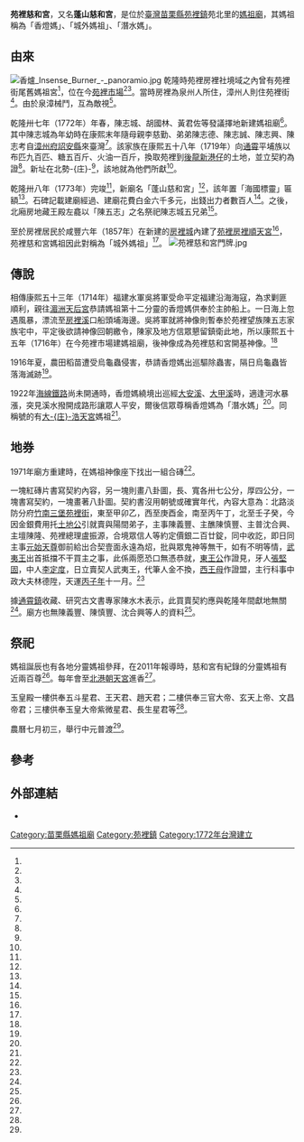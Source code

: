 {{coord|24.447604|120.654085|display=title}}
{{東亞廟宇
| name =苑裡慈和宮
| img =File:苑裡慈和宮正面照.jpg
| img_capt = 
| image_width = 250px
| location = {{TWN}}[[苗栗縣|苗栗縣]][[苑裡鎮|苑裡鎮]]苑北里中山路305號
| god =[[媽祖|媽祖]]
| type = 
| struct = 
| open_year =乾隆三十七年（1772年）
| cere_date =農曆三月廿三
| cultural_collection= 
|}}

'''苑裡慈和宮'''，又名'''蓬山慈和宮'''，是位於[[臺灣|臺灣]][[苗栗縣|苗栗縣]][[苑裡鎮|苑裡鎮]]苑北里的[[媽祖廟|媽祖廟]]，其媽祖稱為「香燈媽」、「城外媽祖」、「潛水媽」。

==由來==
[[File:香爐_Insense_Burner_-_panoramio.jpg|thumb]]
乾隆時苑裡房裡社境域之內曾有苑裡街尾舊媽祖宮<ref name="白慈美"/>，位在今[[苑裡市場|苑裡市場]]<ref name="許惠就2"/><ref name="許惠就5"/>。當時房裡為泉州人所住，漳州人則住苑裡街<ref name="楊慧敏"/>。由於泉漳械鬥，互為敵視<ref name="白慈美"/>。

乾隆卅七年（1772年）年春，陳志城、胡國林、黃君佐等發議擇地新建媽祖廟<ref name="許惠就5"/>。其中陳志城為年幼時在康熙末年隨母親李慈勤、弟弟陳志德、陳志誠、陳志興、陳志考自[[漳州府|漳州府]][[詔安縣|詔安縣]]來臺灣<ref name="楊慧敏"/>。該家族在康熙五十八年（1719年）向[[通霄_(大字)|通霄]]平埔族以布匹九百匹、糖五百斤、火油一百斤，換取苑裡到[[後龍_(大字)|後龍]][[新港_(苗栗縣)|新港仔]]的土地，並立契約為證<ref name="范榮達"/>。新址在北勢-{庄}-<ref name="白慈美"/>，該地就為他們所獻<ref name="許惠就2"/>。

乾隆卅八年（1773年）完竣<ref name="許惠就5"/>，新廟名「蓬山慈和宮」<ref name="白慈美"/>，該年置「海國標靈」匾額<ref name="許惠就5"/>。石碑記載建廟經過、建廟花費白金六千多元，出錢出力者數百人<ref name="許惠就1"/>。之後，北廂房地藏王殿左龕以「陳五志」之名祭祀陳志城五兄弟<ref name="范榮達"/>。

至於房裡居民於咸豐六年（1857年）在新建的[[房裡城|房裡城]]內建了[[苑裡房裡順天宮|苑裡房裡順天宮]]<ref name="白慈美"/>，苑裡慈和宮媽祖因此對稱為「城外媽祖」<ref name="許惠就3"/>。
[[File:苑裡慈和宮門牌.jpg|thumb]]

==傳說==
相傳康熙五十三年（1714年）福建水軍吳將軍受命平定福建沿海海寇，為求剿匪順利，親往[[湄洲天后宮|湄洲天后宮]]恭請媽祖第十二分靈的香燈媽供奉於主帥船上。一日海上忽遇風暴，漂流至[[房裡溪|房裡溪]]口船頭埔海邊。吳將軍就將神像則暫奉於苑裡望族陳五志家族宅中，平定後欲請神像回朝繳令，陳家及地方信眾懇留鎮衛此地，所以康熙五十五年（1716年）在今苑裡市場建媽祖廟，後神像成為苑裡慈和宮開基神像。<ref name="許惠就5"/>

1916年夏，農田稻苗遭受烏龜蟲侵害，恭請香燈媽出巡驅除蟲害，隔日烏龜蟲皆落海滅跡<ref name="許惠就5"/>。

1922年[[海岸線_(臺鐵)|海線鐵路]]尚未開通時，香燈媽繞境出巡經[[大安溪|大安溪]]、[[大甲溪|大甲溪]]時，適逢河水暴漲，突見溪水撥開成路形讓眾人平安，爾後信眾尊稱香燈媽為「潛水媽」<ref name="許惠就5"/>。同稱號的有[[大庄浩天宮|大-{庄}-浩天宮]]媽祖<ref name="歐素美1"/>。

==地券==
1971年廟方重建時，在媽祖神像座下找出一組合磚<ref name="許惠就1"/>。

一塊紅磚片書寫契約內容，另一塊則畫八卦圖，長、寬各卅七公分，厚四公分，一塊書寫契約，一塊畫著八卦圖。契約書沒用朝號或確實年代，內容大意為：北路淡防分府[[竹南三堡|竹南三堡]][[苑裡街|苑裡街]]，東至甲卯乙，西至庚酉金，南至丙午丁，北至壬子癸，今因金銀費用托[[土地公|土地公]]引就賣與陽間弟子，主事陳義豐、主醮陳慎豐、主普沈合興、主壇陳隆、苑裡總理盧振源，合境眾信人等約定價銀二百廿錠，同中收訖，即日同主事[[元始天尊|元始天尊]]御前給出合契壹面永遠為炤，批與眾鬼神等無干，如有不明等情，[[武夷王|武夷王]]出首抵擋不干買主之事，此係兩愿恐口無憑恭就，[[東王公|東王公]]作證見，牙人[[張堅固|張堅固]]，中人[[李定度|李定度]]，日立賣契人武夷王，代筆人金不換，[[西王母|西王母]]作證盟，主行科事中政大夫林德陞，天運[[1816年|丙子年]]十一月。<ref name="許惠就2"/>

據[[通霄鎮|通霄鎮]]收藏、研究古文書專家陳水木表示，此買賣契約應與乾隆年間獻地無關<ref name="許惠就2"/>。廟方也無陳義豐、陳慎豐、沈合興等人的資料<ref name="許惠就1"/>。

==祭祀==
媽祖誕辰也有各地分靈媽祖參拜，在2011年報導時，慈和宮有紀錄的分靈媽祖有近兩百尊<ref name="祁容玉"/>。每年會至[[北港朝天宮|北港朝天宮]]進香<ref name="申震雄"/>。

玉皇殿一樓供奉五斗星君、王天君、趙天君；二樓供奉三官大帝、玄天上帝、文昌帝君；三樓供奉玉皇大帝紫微星君、長生星君等<ref name="許惠就4"/>。

農曆七月初三，舉行中元普渡<ref name="余學俊1"/>。

==參考==
{{Reflist|35em|refs =

<ref name="歐素美1">{{Cite news|url=http://news.ltn.com.tw/news/life/breakingnews/1788907|title=梧棲浩天宮潛水媽 8/22登玉山|author=歐素美|language=zh-tw|publisher=《自由時報》|date=2016-08-08|accessdate=2019-10-25|archive-url=https://web.archive.org/web/20190617202737/https://news.ltn.com.tw/news/life/breakingnews/1788907|archive-date=2019-06-17|dead-url=no}}</ref>

<ref name="白慈美">{{Cite news|url=http://www.z98737406.tw/?p=29223|title=苑裡房裡順天宮|author=白慈美|language=zh-tw|publisher=《全國旅遊時報》|date=2016-08-01|accessdate=2019-10-25}}</ref>

<ref name="許惠就5">{{Cite news|url=|title=苑裡慈和宮媽祖顯靈佑眾生|author=許惠就|language=zh-tw|publisher=《中國時報》|date=1995-08-26|accessdate=}}</ref>

<ref name="許惠就4">{{Cite news|url=|title=在全省頗負盛名的苑裡鎮慈和宮|author=許惠就|language=zh-tw|publisher=《中國時報》|date=1994-02-23|accessdate=}}</ref>

<ref name="許惠就3">{{Cite news|url=|title=苑裡文化尋根令人發思古幽情 民眾分組巡禮探索慈和宮建築宏偉古物多 順天宮前義渡碑意義深遠|author=許惠就|language=zh-tw|publisher=《中國時報》|date=1996-12-02|accessdate=}}</ref>

<ref name="祁容玉">{{Cite news|url=|title=苑裡慈和宮 邀200媽祖回娘家|author=祁容玉|language=zh-tw|publisher=《聯合報》|date=2011-04-12|accessdate=}}</ref>

<ref name="許惠就2">{{Cite news|url=|title=神明賣地籌錢契約見證「神蹟」|author=許惠就|language=zh-tw|publisher=《中國時報》|date=1999-08-05|accessdate=}}</ref>

<ref name="范榮達">{{Cite news|url=|title=認為祖先是漢人墾殖通苑地區之始 提出280年前古契約 蓬山陳五志宗親 盼能「正名」|author=范榮達|language=zh-tw|publisher=《聯合報》|date=2001-08-13|accessdate=}}</ref>

<ref name="許惠就1">{{Cite news|url=|title=慈和宮編宮志 要找當年捐建人|author=許惠就|language=zh-tw|publisher=《中國時報》|date=2005-08-17|accessdate=}}</ref>

<ref name="楊慧敏">{{Cite news|url=|title=苗栗古墓推翻早期開台說法 只有唐山媽卻無唐山公|author=楊慧敏|language=zh-tw|publisher=《聯合報》|date=1997-07-27|accessdate=}}</ref>

<ref name="余學俊1">{{Cite news|url=|title= 苑裡慈和宮昨普渡|author=余學俊|language=zh-tw|publisher=《聯合報》|date=2000-08-03|accessdate=}}</ref>

<ref name="申震雄">{{Cite news|url=|title=苑裡3廟好巧！ 選在8日進香|author=申震雄|language=zh-tw|publisher=《聯合報》|date=2006-03-14|accessdate=}}</ref>

}}
{{clear}}

{{portal bar|臺灣|道教|border=no}} 
==外部連結==
{{commonscat|Yuanli Cihe Temple}}
*{{Official site|www.yuanlimazu.org}}
[[Category:苗栗縣媽祖廟|Category:苗栗縣媽祖廟]]
[[Category:苑裡鎮|Category:苑裡鎮]]
[[Category:1772年台灣建立|Category:1772年台灣建立]]